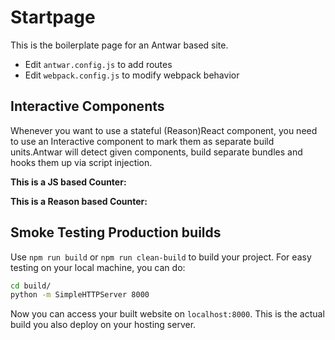 
# Startpage

This is the boilerplate page for an Antwar based site.

- Edit `antwar.config.js` to add routes
- Edit `webpack.config.js` to modify webpack behavior

## Interactive Components

Whenever you want to use a stateful (Reason)React component, you need to use an
Interactive component to mark them as separate build units.Antwar will detect
given components, build separate bundles and hooks them up via script injection.

**This is a JS based Counter:**

<Interactive id="components/Counter.js" component={Counter} count={5} />

**This is a Reason based Counter:**
<Interactive id="components/ReCounter.gen.js" component={ReCounter} count={0} />

## Smoke Testing Production builds

Use `npm run build` or `npm run clean-build` to build your project. For easy
testing on your local machine, you can do:

```sh
cd build/
python -m SimpleHTTPServer 8000
```

Now you can access your built website on `localhost:8000`. This is the
actual build you also deploy on your hosting server.